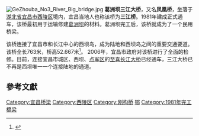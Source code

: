 [[File:GeZhouba_No3_River_Big_bridge.jpg|thumb]]
'''葛洲坝三江大桥'''，又名'''凤凰桥'''，坐落于[[湖北省|湖北省]][[宜昌市|宜昌市]][[西陵区|西陵区]]境内，宜昌当地人也称该桥为'''三江桥'''。1981年建成正式通车，该桥最初用于运输修建[[葛洲坝|葛洲坝]]的材料。葛洲坝完工后，该桥就成为了一个民用桥梁。

该桥连接了宜昌市和长江中心的西坝岛，成为陆地和西坝岛之间的重要交通要道。该桥全长763米，桥高52.667米<ref>{{cite web|url=http://qiao.jschina.com.cn/node37547/index.html|title=葛洲壩三江大橋|publisher=中國江蘇網|deadurl=yes|archiveurl=https://web.archive.org/web/20100913053758/http://qiao.jschina.com.cn/node37547/index.html|archivedate=2010-09-13}}</ref>。
2006年，宜昌市政府对该桥进行了全面的检修。目前，连接宜昌市城区、西坝、[[点军区|点军区]]的[[至喜长江大桥|至喜长江大桥]]已经通车，三江大桥已不再是西坝唯一一个连接陆地的通道。

==參考文獻==
{{reflist}}

[[Category:宜昌桥梁|Category:宜昌桥梁]]
[[Category:西陵区|Category:西陵区]]
[[Category:刚构桥|Category:刚构桥]]
[[Category:长江大桥|鄂]]
[[Category:1981年完工橋梁|Category:1981年完工橋梁]]